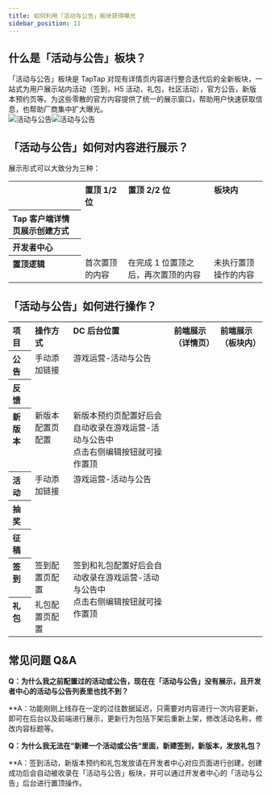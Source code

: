 ```yaml
---
title: 如何利用「活动与公告」板块获得曝光
sidebar_position: 11
---
```



## 什么是「活动与公告」板块？

「活动与公告」板块是 TapTap 对现有详情页内容进行整合迭代后的全新板块，一站式为用户展示站内活动（签到，H5 活动，礼包，社区活动），官方公告，新版本预约页等。为这些零散的官方内容提供了统一的展示窗口，帮助用户快速获取信息，也帮助厂商集中扩大曝光。<br/>
![活动与公告](https://capacity-files.lcfile.com/aYVic5AndFfiqjAPVCs63ioeuf3v0y0q/event-announcement1.png)![活动与公告](https://capacity-files.lcfile.com/QkkYF6vrnX3FD1J1p6qoxtOo3r9Tx5HA/event-announcement2.png)

## 「活动与公告」如何对内容进行展示？

展示形式可以大致分为三种：

<table>
  <tbody align="left" valign="top">
    <tr>
      <th> </th>
      <th>置顶 1/2 位</th>
      <th>置顶 2/2 位</th>
      <th>板块内</th>
      </tr>
    <tr>
      <th>Tap 客户端详情页展示创建方式</th>
      <td>
        <img src={useBaseUrl("https://capacity-files.lcfile.com/nDamySrwGJ6BEpxrhPbdg2Tt4OKE6GlV/event-announcement3.png")} alt="" />
      </td>
      <td>
        <img src={useBaseUrl("https://capacity-files.lcfile.com/PFKzD8tDAHddu9ubLOHq2LsMunfTiphg/event-announcement4.png")} alt="" />
      </td>
      <td>
        <img src={useBaseUrl("https://capacity-files.lcfile.com/aOLDyNvapxuUsexINJSWrXPCgX023KGg/event-announcement5.png")} alt="" />
      </td>
    </tr>
    <tr>
      <th>开发者中心</th>
      <td>
        <img src={useBaseUrl("https://capacity-files.lcfile.com/zjwthj8NlC7179xQdUVBF8f728rA0aVU/event-announcement6.png")} alt="" />
      </td>
      <td>
        <img src={useBaseUrl("https://capacity-files.lcfile.com/LFkudURjJaMJd7dG0XrwoajxFEErG5nb/event-announcement7.png")} alt="" />
      </td>
      <td>
        <img src={useBaseUrl("https://capacity-files.lcfile.com/NROhDxLLpUSh6ljzpWM4exHfXX9rTrdO/event-announcement8.png")} alt="" />
      </td>
    </tr>
    <tr>
      <th>置顶逻辑</th>
      <td>首次置顶的内容</td>
      <td>在完成 1 位置顶之后，再次置顶的内容</td>
      <td>未执行置顶操作的内容</td>
      </tr>
  </tbody>
</table>

## 「活动与公告」如何进行操作？

<table>
  <tbody align="left" valign="top">
    <tr>
      <th>项目</th>
      <th>操作方式</th>
      <th>DC 后台位置</th>
      <th>前端展示（详情页）</th>
      <th>前端展示（板块内）</th>
    </tr>
    <tr>
      <th>公告</th>
      <td rowspan="2">手动添加链接</td>
      <td rowspan="2">游戏运营-活动与公告<br/> <img src={useBaseUrl("https://capacity-files.lcfile.com/CXlPuLtW1LTxw8MCvqJA1aT587izVn5n/event-announcement9.png")} alt="" /></td>
      <td>
        <img src={useBaseUrl("https://capacity-files.lcfile.com/NqBDHsYFjcmrOXFLnfxMOxdclSp7v1Hr/event-announcement10.png")} alt="" />
      </td>
      <td>
        <img src={useBaseUrl("https://capacity-files.lcfile.com/MuKMQflaUbrkloqilDQVeTN6PD40Pltz/event-announcement12.png")} alt="" />
      </td>
    </tr>
    <tr>
      <th>反馈</th>
      <td>
        <img src={useBaseUrl("https://capacity-files.lcfile.com/1EwSyTu5yzwkgrc0HfCfeU0jB501uEG0/event-announcement11.png")} alt="" />
      </td>
      <td>
        <img src={useBaseUrl("https://capacity-files.lcfile.com/YR5rHYkvX4ISvcRF1yGsWwnHicHAavMf/event-announcement13.png")} alt="" />
      </td>
    </tr>
    <tr>
      <th>新版本</th>
      <td>新版本配置页配置</td>
      <td>新版本预约页配置好后会自动收录在游戏运营-活动与公告中<br/><img src={useBaseUrl("https://capacity-files.lcfile.com/UXPcLmqL84e0VmloH8DxiIakiEbUNqKb/event-announcement14.png")} alt="" /><br/> 点击右侧编辑按钮就可操作置顶</td>
      <td>
        <img src={useBaseUrl("https://capacity-files.lcfile.com/HJmOGmtai9JWx05xUyeYHsbO9FDoCUN2/event-announcement15.png")} alt="" />
      </td>
      <td>
        <img src={useBaseUrl("https://capacity-files.lcfile.com/CnXm2y8gNAHXkpXhHSBmpdNBmtVrHYTX/event-announcement16.png")} alt="" />
      </td>
    </tr>
    <tr>
      <th>活动</th>
      <td rowspan="3">手动添加链接</td>
      <td rowspan="3">游戏运营-活动与公告<br/> <img src={useBaseUrl("https://capacity-files.lcfile.com/r1CjVhgCEw9JTTPWS1fo2KXg2D3ikDCe/event-announcement17.png")} alt="" /></td>
      <td>
        <img src={useBaseUrl("https://capacity-files.lcfile.com/07PqacsD1LwInQYXhcUh8Y8YWMBoCWT3/event-announcement18.png")} alt="" />
      </td>
      <td>
        <img src={useBaseUrl("https://capacity-files.lcfile.com/rmmyju8e6Wxh5koN8VY25OiSlmmww7dK/event-announcement19.png")} alt="" />
      </td>
    </tr>
    <tr>
      <th>抽奖</th>
      <td><img src={useBaseUrl("https://capacity-files.lcfile.com/ycfsRYKcqNhC4dnTyBRaSqpGiDbUuOi2/event-announcement20.png")} alt="" /><br/><img src={useBaseUrl("https://capacity-files.lcfile.com/17FXUBM6YtbvHcLVXwXeqHu78QeCIz4P/event-announcement21.png")} alt="" /></td>
      <td><img src={useBaseUrl("https://capacity-files.lcfile.com/deDRV0ffvWEEPXP41MFAHOWLLPIVLOUi/event-announcement22.png")} alt="" /><br/><img src={useBaseUrl("https://capacity-files.lcfile.com/fNs37KUTRGM0SsFGy0RyGTaWVLThD2Rz/event-announcement23.png")} alt="" /></td>
    </tr>
    <tr>
      <th>征稿</th>
      <td><img src={useBaseUrl("https://capacity-files.lcfile.com/6bPihqPkBVc9rY6po2YH9oxA04VLNUSa/event-announcement24.png")} alt="" /><br/><img src={useBaseUrl("https://capacity-files.lcfile.com/43fME7L49RzhUNrINnSnEELveqjVNjHk/event-announcement25.png")} alt="" /></td>
      <td><img src={useBaseUrl("https://capacity-files.lcfile.com/1KLn8sv0VCT1ucOQxV9kCGAHR9bwROSr/event-announcement26.png")} alt="" /></td>
    </tr>
    <tr>
      <th>签到</th>
      <td>签到配置页配置</td>
      <td rowspan="2">签到和礼包配置好后会自动收录在游戏运营-活动与公告中<br/> <img src={useBaseUrl("https://capacity-files.lcfile.com/OHjdbMDGuNBpnpOhwJsGdHAVyG5acyy5/event-announcement27.png")} alt="" /><br/> 点击右侧编辑按钮就可操作置顶</td>
      <td><img src={useBaseUrl("https://capacity-files.lcfile.com/UeBxHhh1Nd0hfRma0DUnQ4AsgJafpoYK/event-announcement28.png")} alt="" /><br/><img src={useBaseUrl("https://capacity-files.lcfile.com/6e8yJjpCslxDc0WAB5NeqQqBHvw2nzEj/event-announcement29.png")} alt="" /></td>
      <td><img src={useBaseUrl("https://capacity-files.lcfile.com/826u6aOtzRPQ2BKt4KkzT3mDiiBe746R/event-announcement30.png")} alt="" /></td>
      </tr>
    <tr>
      <th>礼包</th>
      <td>礼包配置页配置</td>
      <td><img src={useBaseUrl("https://capacity-files.lcfile.com/E3lSW2xmJAoOScIBbKnGEV3dRoeW4Iq9/event-announcement31.png")} alt="" /><br/><img src={useBaseUrl("https://capacity-files.lcfile.com/wNGPoeKH3TFCSS9nE0jGqpMdB49foiJi/event-announcement32.png")} alt="" /></td>
      <td><img src={useBaseUrl("https://capacity-files.lcfile.com/CnBr8BkKtTD10INcpPl0D36W1UnU7BFV/event-announcement33.png")} alt="" /></td>
      </tr>
  </tbody>
</table>

## 常见问题 Q&A

**Q：为什么我之前配置过的活动或公告，现在在「活动与公告」没有展示，且开发者中心的活动与公告列表里也找不到？**

**A：功能刚刚上线存在一定的过往数据延迟，只需要对内容进行一次内容更新，即可在后台以及前端进行展示，更新行为包括<Red>下架后重新上架，修改活动名称，修改内容标题等。</Red>

**Q：为什么我无法在“新建一个活动或公告“里面，新建签到，新版本，发放礼包？**

**A：签到活动，新版本预约和礼包发放请在开发者中心对应页面进行创建，创建成功后会自动被收录在「活动与公告」板块，并可以通过开发者中心的「活动与公告」后台进行置顶操作。